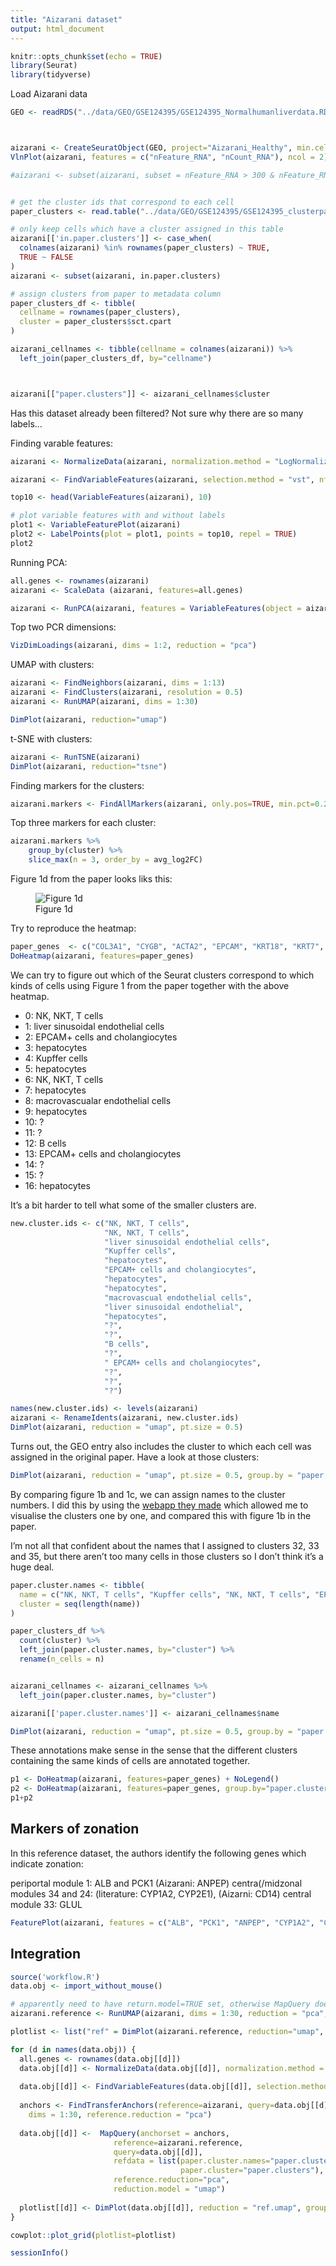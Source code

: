 ```yaml
---
title: "Aizarani dataset"
output: html_document
---
```


```r
knitr::opts_chunk$set(echo = TRUE)
library(Seurat)
library(tidyverse)

```

Load Aizarani data

```r
GEO <- readRDS("../data/GEO/GSE124395/GSE124395_Normalhumanliverdata.RData")



aizarani <- CreateSeuratObject(GEO, project="Aizarani_Healthy", min.cells=3, min.features = 300)
VlnPlot(aizarani, features = c("nFeature_RNA", "nCount_RNA"), ncol = 2)

#aizarani <- subset(aizarani, subset = nFeature_RNA > 300 & nFeature_RNA < 2500 & percent.mt < 30)


# get the cluster ids that correspond to each cell
paper_clusters <- read.table("../data/GEO/GSE124395/GSE124395_clusterpartition.txt")

# only keep cells which have a cluster assigned in this table
aizarani[['in.paper.clusters']] <- case_when(
  colnames(aizarani) %in% rownames(paper_clusters) ~ TRUE,
  TRUE ~ FALSE
)
aizarani <- subset(aizarani, in.paper.clusters)

# assign clusters from paper to metadata column
paper_clusters_df <- tibble(
  cellname = rownames(paper_clusters),
  cluster = paper_clusters$sct.cpart
)

aizarani_cellnames <- tibble(cellname = colnames(aizarani)) %>% 
  left_join(paper_clusters_df, by="cellname") 



aizarani[["paper.clusters"]] <- aizarani_cellnames$cluster


```


Has this dataset already been filtered?  Not sure why there are so many labels...

Finding varable features:

```r
aizarani <- NormalizeData(aizarani, normalization.method = "LogNormalize", scale.factor = 10000)

aizarani <- FindVariableFeatures(aizarani, selection.method = "vst", nfeatures = 2000)

top10 <- head(VariableFeatures(aizarani), 10)

# plot variable features with and without labels
plot1 <- VariableFeaturePlot(aizarani)
plot2 <- LabelPoints(plot = plot1, points = top10, repel = TRUE)
plot2
```

Running PCA:

```r
all.genes <- rownames(aizarani)
aizarani <- ScaleData (aizarani, features=all.genes)

aizarani <- RunPCA(aizarani, features = VariableFeatures(object = aizarani))
```

Top two PCR dimensions:
```r
VizDimLoadings(aizarani, dims = 1:2, reduction = "pca")
```
UMAP with clusters:
```r
aizarani <- FindNeighbors(aizarani, dims = 1:13)
aizarani <- FindClusters(aizarani, resolution = 0.5)
aizarani <- RunUMAP(aizarani, dims = 1:30)

DimPlot(aizarani, reduction="umap")
```
t-SNE with clusters:
```r
aizarani <- RunTSNE(aizarani)
DimPlot(aizarani, reduction="tsne")
```
Finding markers for the clusters:
```r
aizarani.markers <- FindAllMarkers(aizarani, only.pos=TRUE, min.pct=0.25, logfc.threshold = 0.25)
```

Top three markers for each cluster:
```r
aizarani.markers %>%
    group_by(cluster) %>%
    slice_max(n = 3, order_by = avg_log2FC)
```
Figure 1d from the paper looks liks this:

![Figure 1d](../background/aizarani_2019_fig1_heatmap.png)


Try to reproduce the heatmap:
```r
paper_genes  <- c("COL3A1", "CYGB", "ACTA2", "EPCAM", "KRT18", "KRT7", "KRT19", "SOX9", "CFTR", "ALB", "TF", "CPY3A3", "CYP2E1","APOB", "ASGR1", "PCK1", "HP", "ASS1", "APOE", "CLEC4G", "CLEC4M", "FLT1", "PECAM", "VWF", "CD34", "KLRB1", "CD8A", "PTPRC", "CD3E", "IGKC", "MZB1", "CD163", "MAFB", "VSIG4")
DoHeatmap(aizarani, features=paper_genes)
```

We can try to figure out which of the Seurat clusters correspond to which kinds of cells using Figure 1 from the paper together with the above heatmap.

- 0: NK, NKT, T cells
- 1: liver sinusoidal endothelial cells
- 2: EPCAM+ cells and cholangiocytes
- 3: hepatocytes
- 4: Kupffer cells
- 5: hepatocytes
- 6: NK, NKT, T cells
- 7: hepatocytes
- 8: macrovascualar endothelial cells
- 9: hepatocytes
- 10: ?
- 11: ?
- 12: B cells
- 13: EPCAM+ cells and cholangiocytes
- 14: ?
- 15: ?
- 16: hepatocytes


It's a bit harder to tell what some of the smaller clusters are. 


```r
new.cluster.ids <- c("NK, NKT, T cells",
                     "NK, NKT, T cells",
                     "liver sinusoidal endothelial cells",
                     "Kupffer cells",
                     "hepatocytes",
                     "EPCAM+ cells and cholangiocytes",
                     "hepatocytes",
                     "hepatocytes", 
                     "macrovascual endothelial cells",
                     "liver sinusoidal endothelial",
                     "hepatocytes",
                     "?",
                     "?",
                     "B cells",
                     "?",
                     " EPCAM+ cells and cholangiocytes", 
                     "?",
                     "?",
                     "?")

names(new.cluster.ids) <- levels(aizarani)
aizarani <- RenameIdents(aizarani, new.cluster.ids)
DimPlot(aizarani, reduction = "umap", pt.size = 0.5) 
```
Turns out, the GEO entry also includes the cluster to which each cell was assigned in the original paper.  Have a look at those clusters:
```r

DimPlot(aizarani, reduction = "umap", pt.size = 0.5, group.by = "paper.clusters") 
```

By comparing figure 1b and 1c, we can assign names to the cluster numbers.  I did this by using the [webapp they made](http://human-liver-cell-atlas.ie-freiburg.mpg.de/) which allowed me to visualise the clusters one by one, and compared this with figure 1b in the paper.

I'm not all that confident about the names that I assigned to clusters 32, 33 and 35, but there aren't too many cells in those clusters so I don't think it's a huge deal.

```r
paper.cluster.names <- tibble(
  name = c("NK, NKT, T cells", "Kupffer cells", "NK, NKT, T cells", "EPCAM+ cells and cholangiocytes", "NK, NKT, T cells", "Kupffer cells", "EPCAM+ cells and cholangiocytes", "B cells", "Liver sinusoidal endothelial cells", "Macrovascular endothlial cells", "Hepatocytes", "NK, NKT, T cells", "Liver sinusoidal endothelial cells", "Hepatocytes", "Other endothelial cells", "Other", "Hepatocytes", "NK, NKT, T cells", "Other", "Liver sinusoidal endothelial cells", "Stellate cells and myofibroblasts", "B cells", "Kupffer cells", "EPCAM+ cells and cholangiocytes", "Kupffer cells", "Other endothelial cells", "Other", "NK, NKT, T cells", "Macrovascular endothlial cells", "Hepatocytes", "Kupffer cells", "NK, NKT, T cells", "Stellate cells and myofibroblasts", "B cells", "Other endothelial cells", "Other", "Other", "B cells"),
  cluster = seq(length(name))
)

paper_clusters_df %>% 
  count(cluster) %>% 
  left_join(paper.cluster.names, by="cluster") %>% 
  rename(n_cells = n)


aizarani_cellnames <- aizarani_cellnames %>% 
  left_join(paper.cluster.names, by="cluster")

aizarani[['paper.cluster.names']] <- aizarani_cellnames$name
```

```r
DimPlot(aizarani, reduction = "umap", pt.size = 0.5, group.by = "paper.cluster.names") 
```
These annotations make sense in the sense that the different clusters containing the same kinds of cells are annotated together.

```r
p1 <- DoHeatmap(aizarani, features=paper_genes) + NoLegend()
p2 <- DoHeatmap(aizarani, features=paper_genes, group.by="paper.clusters") + NoLegend()
p1+p2
```

## Markers of zonation

In this reference dataset, the authors identify the following genes which indicate zonation:

periportal module 1: ALB and PCK1 (Aizarani: ANPEP)
centra(/midzonal modules 34 and 24: (literature: CYP1A2, CYP2E1), (Aizarni:  CD14)
central module 33: GLUL

```r
FeaturePlot(aizarani, features = c("ALB", "PCK1", "ANPEP", "CYP1A2", "CYP2E1", "CD14", "GLUL", "APOE"))
```



## Integration 

```r
source('workflow.R')
data.obj <- import_without_mouse()

# apparently need to have return.model=TRUE set, otherwise MapQuery doesn't work
aizarani.reference <- RunUMAP(aizarani, dims = 1:30, reduction = "pca", return.model = TRUE)

plotlist <- list("ref" = DimPlot(aizarani.reference, reduction="umap", group.by="paper.cluster.names") + ggtitle("Aizarani reference"))

for (d in names(data.obj)) {
  all.genes <- rownames(data.obj[[d]])
  data.obj[[d]] <- NormalizeData(data.obj[[d]], normalization.method = "LogNormalize", scale.factor = 10000)
  
  data.obj[[d]] <- FindVariableFeatures(data.obj[[d]], selection.method = "vst", nfeatures = 2000)
  
  anchors <- FindTransferAnchors(reference=aizarani, query=data.obj[[d]],
    dims = 1:30, reference.reduction = "pca")
  
  data.obj[[d]] <-  MapQuery(anchorset = anchors, 
                       reference=aizarani.reference,
                       query=data.obj[[d]], 
                       refdata = list(paper.cluster.names="paper.cluster.names",
                                      paper.cluster="paper.clusters"), 
                       reference.reduction="pca",
                       reduction.model = "umap")
  
  plotlist[[d]] <- DimPlot(data.obj[[d]], reduction = "ref.umap", group.by="predicted.paper.cluster.names") + ggtitle(d)
}

cowplot::plot_grid(plotlist=plotlist)
```


```r
sessionInfo()
```


